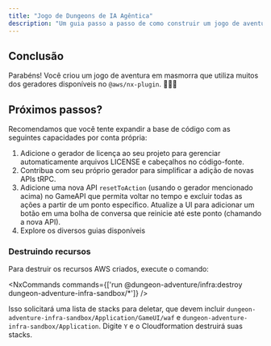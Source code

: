 ```yaml
---
title: "Jogo de Dungeons de IA Agêntica"
description: "Um guia passo a passo de como construir um jogo de aventura de dungeon com IA agêntica usando o @aws/nx-plugin."
---
```





## Conclusão

Parabéns! Você criou um jogo de aventura em masmorra que utiliza muitos dos geradores disponíveis no `@aws/nx-plugin`. 🎉🎉🎉

## Próximos passos?

Recomendamos que você tente expandir a base de código com as seguintes capacidades por conta própria:

1. Adicione o <Link path="guides/license">gerador de licença</Link> ao seu projeto para gerenciar automaticamente arquivos LICENSE e cabeçalhos no código-fonte.
2. <Link path="get_started/tutorials/contribute-generator">Contribua com seu próprio gerador</Link> para simplificar a adição de novas APIs tRPC.
3. Adicione uma nova API `resetToAction` (usando o gerador mencionado acima) no GameAPI que permita voltar no tempo e excluir todas as ações a partir de um ponto específico. Atualize a UI para adicionar um botão em uma bolha de conversa que reinicie até este ponto (chamando a nova API).
4. Explore os diversos guias disponíveis

### Destruindo recursos

Para destruir os recursos AWS criados, execute o comando:

<NxCommands commands={['run @dungeon-adventure/infra:destroy dungeon-adventure-infra-sandbox/*']} />

Isso solicitará uma lista de stacks para deletar, que devem incluir `dungeon-adventure-infra-sandbox/Application/GameUI/waf` e `dungeon-adventure-infra-sandbox/Application`. Digite `Y` e o Cloudformation destruirá suas stacks.